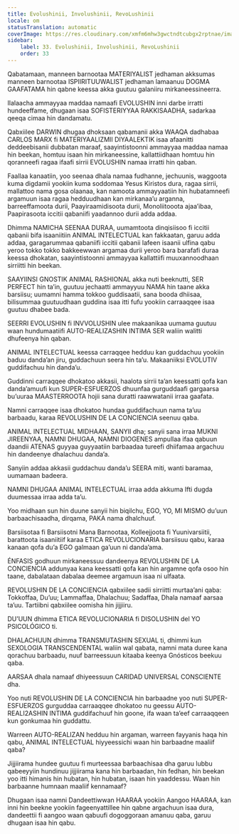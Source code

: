 ```yaml
---
title: Evolushinii, Involushinii, RevoLushinii
locale: om
statusTranslation: automatic
coverImage: https://res.cloudinary.com/xmfm6mhw3gwctndtcubgx2rptnae/image/upload/v1740337243/small_cover_educacion_fundamental_a051170f1c.webp
sidebar:
    label: 33. Evolushinii, Involushinii, RevoLushinii
    order: 33
---
```

Qabatamaan, manneen barnootaa MATERIYALIST jedhaman akksumas manneen barnootaa ISPIIRITUUWALIST jedhaman lamaanuu DOGMA GAAFATAMA hin qabne keessa akka guutuu galaniiru mirkaneessineerra.

Ilalaacha ammayyaa maddaa namaafi EVOLUSHIN inni darbe irratti hundeeffame, dhugaan isaa SOFISTERIYYAA RAKKISAADHA, sadarkaa qeeqa cimaa hin dandamatu.

Qabxiilee DARWIN dhugaa dhoksaan qabamanii akka WAAQA dadhabaa CARLOS MARX fi MATERIYAALIZMII DIYAALEKTIK isaa afaanitti deddeebisanii dubbatan maraaf, saayintistoonni ammayyaa maddaa namaa hin beekan, homtuu isaan hin mirkaneessine, kallattiidhaan homtuu hin qoranneefi ragaa ifaafi sirrii EVOLUSHIN namaa irratti hin qaban.

Faallaa kanaatiin, yoo seenaa dhala namaa fudhanne, jechuunis, waggoota kuma digdamii yookiin kuma soddomaa Yesus Kiristos dura, ragaa sirrii, mallattoo nama gosa olaanaa, kan namoota ammayyaatiin hin hubatamneefi argamuun isaa ragaa hedduudhaan kan mirkanaa’u arganna, barreeffamoota durii, Paayiraamidisoota durii, Monoliitooota ajaa’ibaa, Paapirasoota iccitii qabaniifi yaadannoo durii adda addaa.

Dhimma NAMICHA SEENAA DURAA, uumamtoota dinqisiisoo fi iccitii qabanii bifa isaaniitiin ANIMAL INTELECTUAL kan fakkaatan, garuu adda addaa, garagarummaa qabaniifi iccitii qabanii lafeen isaanii ulfina qabu yeroo tokko tokko bakkeewwan argamaa durii yeroo bara barafafi duraa keessa dhokatan, saayintistoonni ammayyaa kallattiifi muuxannoodhaan sirriitti hin beekan.

SAAYIINSI GNOSTIK ANIMAL RASHIONAL akka nuti beeknutti, SER PERFECT hin ta’in, guutuu jechaatti ammayyuu NAMA hin taane akka barsiisu; uumamni hamma tokkoo guddisaatii, sana booda dhiisaa, bilisummaa guutuudhaan guddina isaa itti fufu yookiin carraaqqee isaa guutuu dhabee bada.

SEERRI EVOLUSHIN fi INVVOLUSHIN ulee makaanikaa uumama guutuu waan hundumaatiifi AUTO-REALIZASHIN INTIMA SER waliin walitti dhufeenya hin qaban.

ANIMAL INTELECTUAL keessa carraqqee hedduu kan guddachuu yookiin baduu danda’an jiru, guddachuun seera hin ta’u. Makaaniiksi EVOLUTIV guddifachuu hin danda’u.

Guddinni carraqqee dhokatoo akkasii, haalota sirrii ta’an keessatti qofa kan danda’amuufi kun SUPER-ESFUERZOS dhuunfaa gurguddaafi gargaarsa bu’uuraa MAASTERROOTA hojii sana duratti raawwatanii irraa gaafata.

Namni carraqqee isaa dhokatoo hundaa guddifachuun nama ta’uu barbaadu, karaa REVOLUSHIN DE LA CONCIENCIA seenuu qaba.

ANIMAL INTELECTUAL MIDHAAN, SANYII dha; sanyii sana irraa MUKNI JIREENYAA, NAMNI DHUGAA, NAMNI DIOGENES ampullaa ifaa qabuun daandii ATENAS guyyaa guyyaatiin barbaadaa tureefi dhiifamaa argachuu hin dandeenye dhalachuu danda’a.

Sanyiin addaa akkasii guddachuu danda’u SEERA miti, wanti baramaa, uumamaan badeera.

NAMNI DHUGAA ANIMAL INTELECTUAL irraa adda akkuma Ifti dugda duumessaa irraa adda ta’u.

Yoo midhaan sun hin duune sanyii hin biqilchu, EGO, YO, MI MISMO du’uun barbaachisaadha, dirqama, PAKA nama dhalchuuf.

Barsiisotaa fi Barsiisotni Mana Barnootaa, Kolleejjoota fi Yuunivarsiitii, barattoota isaaniitiif karaa ETICA REVOLUCIONARIA barsiisuu qabu, karaa kanaan qofa du’a EGO galmaan ga’uun ni danda’ama.

ÉNFASIS godhuun mirkaneessuu dandeenya REVOLUSHIN DE LA CONCIENCIA addunyaa kana keessatti qofa kan hin argamne qofa osoo hin taane, dabalataan dabalaa deemee argamuun isaa ni ulfaata.

REVOLUSHIN DE LA CONCIENCIA qabxiilee sadii sirriitti murtaa’ani qaba: Tokkoffaa, Du’uu; Lammaffaa, Dhalachuu; Sadaffaa, Dhala namaaf aarsaa ta’uu. Tartiibni qabxiilee oomisha hin jijjiiru.

DU’UUN dhimma ETICA REVOLUCIONARIA fi DISOLUSHIN del YO PSICOLÓGICO ti.

DHALACHUUN dhimma TRANSMUTASHIN SEXUAL ti, dhimmi kun SEXOLOGIA TRANSCENDENTAL waliin wal qabata, namni mata duree kana qorachuu barbaadu, nuuf barreessuun kitaaba keenya Gnósticos beekuu qaba.

AARSAA dhala namaaf dhiyeessuun CARIDAD UNIVERSAL CONSCIENTE dha.

Yoo nuti REVOLUSHIN DE LA CONCIENCIA hin barbaadne yoo nuti SUPER-ESFUERZOS gurguddaa carraaqqee dhokatoo nu geessu AUTO-REALI2ASHIN INTIMA guddifachuuf hin goone, ifa waan ta’eef carraaqqeen kun gonkumaa hin guddattu.

Warreen AUTO-REALIZAN hedduu hin argaman, warreen fayyanis haqa hin qabu, ANIMAL INTELECTUAL hiyyeessichi waan hin barbaadne maaliif qaba?

Jijjiirama hundee guutuu fi murteessaa barbaachisaa dha garuu lubbu qabeeyyiin hundinuu jijjiirama kana hin barbaadan, hin fedhan, hin beekan yoo itti himanis hin hubatan, hin hubatan, isaan hin yaaddessu. Waan hin barbaanne humnaan maaliif kennamaaf?

Dhugaan isaa namni Dandeettiwwan HAARAA yookiin Aangoo HAARAA, kan inni hin beekne yookiin fageenyattillee hin qabne argachuun isaa dura, dandeettii fi aangoo waan qabuufi dogoggoraan amanuu qaba, garuu dhugaan isaa hin qabu.

